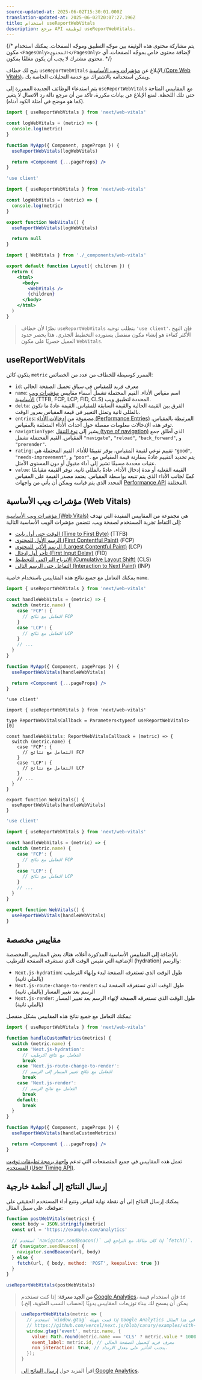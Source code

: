 ```yaml
---
source-updated-at: 2025-06-02T15:30:01.000Z
translation-updated-at: 2025-06-02T20:07:27.196Z
title: استخدام useReportWebVitals
description: مرجع API لوظيفة useReportWebVitals.
---
```


{/* يتم مشاركة محتوى هذه الوثيقة بين موجّه التطبيق وموجّه الصفحات. يمكنك استخدام مكون `<PagesOnly>المحتوى</PagesOnly>` لإضافة محتوى خاص بموجّه الصفحات. أي محتوى مشترك لا يجب أن يكون مغلفًا بمكون. */}

يتيح لك خطاف `useReportWebVitals` الإبلاغ عن [مؤشرات ويب الأساسية (Core Web Vitals)](https://web.dev/vitals/)، ويمكن استخدامه بالاشتراك مع خدمة التحليلات الخاصة بك.

يتم استدعاء الوظائف الجديدة الممررة إلى `useReportWebVitals` مع المقاييس المتاحة حتى تلك اللحظة. لمنع الإبلاغ عن بيانات مكررة، تأكد من أن مرجع دالة رد الاتصال لا يتغير (كما هو موضح في أمثلة الكود أدناه).

<PagesOnly>

```jsx filename="pages/_app.js"
import { useReportWebVitals } from 'next/web-vitals'

const logWebVitals = (metric) => {
  console.log(metric)
}

function MyApp({ Component, pageProps }) {
  useReportWebVitals(logWebVitals)

  return <Component {...pageProps} />
}
```

</PagesOnly>

<AppOnly>

```jsx filename="app/_components/web-vitals.js"
'use client'

import { useReportWebVitals } from 'next/web-vitals'

const logWebVitals = (metric) => {
  console.log(metric)
}

export function WebVitals() {
  useReportWebVitals(logWebVitals)

  return null
}
```

```jsx filename="app/layout.js"
import { WebVitals } from './_components/web-vitals'

export default function Layout({ children }) {
  return (
    <html>
      <body>
        <WebVitals />
        {children}
      </body>
    </html>
  )
}
```

> نظرًا لأن خطاف `useReportWebVitals` يتطلب توجيه `'use client'`، فإن النهج الأكثر كفاءة هو إنشاء مكون منفصل يستورده التخطيط الجذري. هذا يحصر حدود العميل حصريًا على مكون `WebVitals`.

</AppOnly>

## useReportWebVitals

يتكون كائن `metric` الممرر كوسيطة للخطاف من عدد من الخصائص:

- `id`: معرف فريد للمقياس في سياق تحميل الصفحة الحالي
- `name`: اسم مقياس الأداء. القيم المحتملة تشمل أسماء مقاييس [مؤشرات ويب الأساسية](#web-vitals) (TTFB, FCP, LCP, FID, CLS) المحددة لتطبيق ويب.
- `delta`: الفرق بين القيمة الحالية والقيمة السابقة للمقياس. القيمة عادةً ما تكون بالمللي ثانية وتمثل التغيير في قيمة المقياس بمرور الوقت.
- `entries`: مصفوفة من [إدخالات الأداء (Performance Entries)](https://developer.mozilla.org/docs/Web/API/PerformanceEntry) المرتبطة بالمقياس. توفر هذه الإدخالات معلومات مفصلة حول أحداث الأداء المتعلقة بالمقياس.
- `navigationType`: يشير إلى [نوع التنقل (type of navigation)](https://developer.mozilla.org/docs/Web/API/PerformanceNavigationTiming/type) الذي أطلق جمع المقياس. القيم المحتملة تشمل `"navigate"`, `"reload"`, `"back_forward"`, و `"prerender"`.
- `rating`: تقييم نوعي لقيمة المقياس، يوفر تقييمًا للأداء. القيم المحتملة هي `"good"`, `"needs-improvement"`, و `"poor"`. يتم تحديد التقييم عادةً بمقارنة قيمة المقياس مع عتبات محددة مسبقًا تشير إلى أداء مقبول أو دون المستوى الأمثل.
- `value`: القيمة الفعلية أو مدة إدخال الأداء، عادةً بالمللي ثانية. توفر القيمة مقياسًا كميًا لجانب الأداء الذي يتم تتبعه بواسطة المقياس. يعتمد مصدر القيمة على المقياس المحدد الذي يتم قياسه ويمكن أن يأتي من واجهات [Performance API](https://developer.mozilla.org/docs/Web/API/Performance_API) المختلفة.

## مؤشرات ويب الأساسية (Web Vitals)

[مؤشرات ويب الأساسية (Web Vitals)](https://web.dev/vitals/) هي مجموعة من المقاييس المفيدة التي تهدف إلى التقاط تجربة المستخدم لصفحة ويب. تتضمن مؤشرات الويب الأساسية التالية:

- [الوقت حتى أول بايت (Time to First Byte)](https://developer.mozilla.org/docs/Glossary/Time_to_first_byte) (TTFB)
- [الرسم الأول للمحتوى (First Contentful Paint)](https://developer.mozilla.org/docs/Glossary/First_contentful_paint) (FCP)
- [الرسم الأكبر للمحتوى (Largest Contentful Paint)](https://web.dev/lcp/) (LCP)
- [تأخر أول إدخال (First Input Delay)](https://web.dev/fid/) (FID)
- [الانزياح التراكمي للتخطيط (Cumulative Layout Shift)](https://web.dev/cls/) (CLS)
- [التفاعل حتى الرسم التالي (Interaction to Next Paint)](https://web.dev/inp/) (INP)

يمكنك التعامل مع جميع نتائج هذه المقاييس باستخدام خاصية `name`.

<PagesOnly>

```jsx filename="pages/_app.js"
import { useReportWebVitals } from 'next/web-vitals'

const handleWebVitals = (metric) => {
  switch (metric.name) {
    case 'FCP': {
      // التعامل مع نتائج FCP
    }
    case 'LCP': {
      // التعامل مع نتائج LCP
    }
    // ...
  }
}

function MyApp({ Component, pageProps }) {
  useReportWebVitals(handleWebVitals)

  return <Component {...pageProps} />
}
```

</PagesOnly>

<AppOnly>

```tsx filename="app/components/web-vitals.tsx" switcher
'use client'

import { useReportWebVitals } from 'next/web-vitals'

type ReportWebVitalsCallback = Parameters<typeof useReportWebVitals>[0]

const handleWebVitals: ReportWebVitalsCallback = (metric) => {
  switch (metric.name) {
    case 'FCP': {
      // التعامل مع نتائج FCP
    }
    case 'LCP': {
      // التعامل مع نتائج LCP
    }
    // ...
  }
}

export function WebVitals() {
  useReportWebVitals(handleWebVitals)
}
```

```jsx filename="app/components/web-vitals.js" switcher
'use client'

import { useReportWebVitals } from 'next/web-vitals'

const handleWebVitals = (metric) => {
  switch (metric.name) {
    case 'FCP': {
      // التعامل مع نتائج FCP
    }
    case 'LCP': {
      // التعامل مع نتائج LCP
    }
    // ...
  }
}

export function WebVitals() {
  useReportWebVitals(handleWebVitals)
}
```

</AppOnly>

<PagesOnly>

## مقاييس مخصصة

بالإضافة إلى المقاييس الأساسية المذكورة أعلاه، هناك بعض المقاييس المخصصة الإضافية التي تقيس الوقت الذي تستغرقه الصفحة للترطيب (hydration) والرسم:

- `Next.js-hydration`: طول الوقت الذي تستغرقه الصفحة لبدء وإنهاء الترطيب (بالملي ثانية)
- `Next.js-route-change-to-render`: طول الوقت الذي تستغرقه الصفحة لبدء الرسم بعد تغيير المسار (بالملي ثانية)
- `Next.js-render`: طول الوقت الذي تستغرقه الصفحة لإنهاء الرسم بعد تغيير المسار (بالملي ثانية)

يمكنك التعامل مع جميع نتائج هذه المقاييس بشكل منفصل:

```jsx filename="pages/_app.js"
import { useReportWebVitals } from 'next/web-vitals'

function handleCustomMetrics(metrics) {
  switch (metric.name) {
    case 'Next.js-hydration':
      // التعامل مع نتائج الترطيب
      break
    case 'Next.js-route-change-to-render':
      // التعامل مع نتائج تغيير المسار إلى الرسم
      break
    case 'Next.js-render':
      // التعامل مع نتائج الرسم
      break
    default:
      break
  }
}

function MyApp({ Component, pageProps }) {
  useReportWebVitals(handleCustomMetrics)

  return <Component {...pageProps} />
}
```

تعمل هذه المقاييس في جميع المتصفحات التي تدعم [واجهة برمجة تطبيقات توقيت المستخدم (User Timing API)](https://caniuse.com/#feat=user-timing).

</PagesOnly>

## إرسال النتائج إلى أنظمة خارجية

يمكنك إرسال النتائج إلى أي نقطة نهاية لقياس وتتبع أداء المستخدم الحقيقي على موقعك. على سبيل المثال:

```js
function postWebVitals(metrics) {
  const body = JSON.stringify(metric)
  const url = 'https://example.com/analytics'

  // استخدم `navigator.sendBeacon()` إذا كان متاحًا، مع التراجع إلى `fetch()`.
  if (navigator.sendBeacon) {
    navigator.sendBeacon(url, body)
  } else {
    fetch(url, { body, method: 'POST', keepalive: true })
  }
}

useReportWebVitals(postWebVitals)
```

> **من الجيد معرفة**: إذا كنت تستخدم [Google Analytics](https://analytics.google.com/analytics/web/)، فإن استخدام قيمة `id` يمكن أن يسمح لك ببناء توزيعات المقاييس يدويًا (لحساب النسب المئوية، إلخ.)

> ```js
> useReportWebVitals(metric => {
>   // استخدم `window.gtag` إذا قمت بتهيئة Google Analytics كما في هذا المثال:
>   // https://github.com/vercel/next.js/blob/canary/examples/with-google-analytics
>   window.gtag('event', metric.name, {
>     value: Math.round(metric.name === 'CLS' ? metric.value * 1000 : metric.value), // يجب أن تكون القيم أعدادًا صحيحة
>     event_label: metric.id, // معرف فريد لتحميل الصفحة الحالي
>     non_interaction: true, // يتجنب التأثير على معدل الارتداد.
>   });
> }
> ```
>
> اقرأ المزيد حول [إرسال النتائج إلى Google Analytics](https://github.com/GoogleChrome/web-vitals#send-the-results-to-google-analytics).
